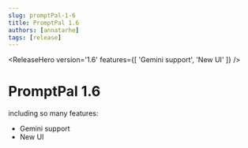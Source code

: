```yaml
---
slug: promptPal-1-6
title: PromptPal 1.6
authors: [annatarhe]
tags: [release]
---
```



<ReleaseHero
    version='1.6'
    features={[
        'Gemini support',
        'New UI'
    ]}
/>

# PromptPal 1.6

including so many features:

- Gemini support
- New UI
